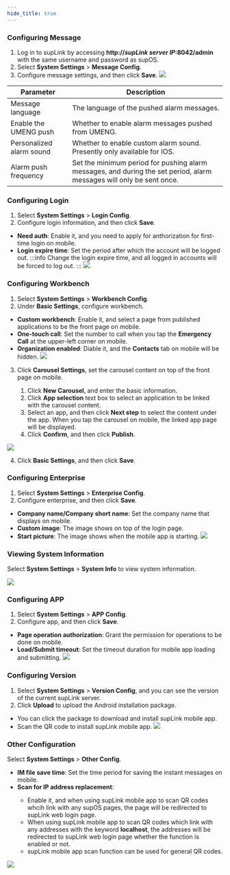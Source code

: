 ```yaml
---
hide_title: true
---
```


### Configuring Message

1. Log in to supLink by accessing <b>http://<em>supLink server IP</em>:8042/admin</b> with the same username and password as supOS.
2. Select **System Settings** > **Message Config**.
3. Configure message settings, and then click **Save**.
![](https://wordpressfreezonex.oss-accelerate.aliyuncs.com/supLink/5.png)

<table>
    <thead>
      <tr>
        <th>Parameter</th>
        <th>Description</th>
      </tr>
    </thead>
    <tbody>
      <tr>
        <td>Message language</td>
        <td>The language of the pushed alarm messages.</td>
      </tr>
      <tr>
        <td>Enable the UMENG push</td>
        <td>Whether to enable alarm messages pushed from UMENG.</td>
      </tr>
      <tr>
        <td>Personalized alarm sound</td>
        <td>Whether to enable custom alarm sound. Presently only available for IOS.</td>
      </tr>
      <tr>
        <td>Alarm push frequency</td>
        <td>Set the minimum period for pushing alarm messages, and during the set period, alarm messages will only be sent once.</td>
      </tr>
    </tbody>
</table>

### Configuring Login

1. Select **System Settings** > **Login Config**.
2. Configure login information, and then click **Save**.
- **Need auth**: Enable it, and you need to apply for anthorization for first-time login on mobile.
- **Login expire time**: Set the period after which the account will be logged out.
:::info
Change the login expire time, and all logged in accounts will be forced to log out.
:::
![](https://wordpressfreezonex.oss-accelerate.aliyuncs.com/supLink/6.png)

### Configuring Workbench

1. Select **System Settings** > **Workbench Config**.
2. Under **Basic Settings**, configure workbench.
- **Custom workbench**: Enable it, and select a page from published applications to be the front page on mobile.
- **One-touch call**: Set the number to call when you tap the **Emergency Call** at the upper-left corner on mobile.
- **Organization enabled**: Diable it, and the **Contacts** tab on mobile will be hidden.
![](https://wordpressfreezonex.oss-accelerate.aliyuncs.com/supLink/7.png)
3. Click **Carousel Settings**, set the carousel content on top of the front page on mobile.

<ol>
<ol>
<li>Click <b>New Carousel</b>, and enter the basic information.</li>
<li>Click <b>App selection</b> text box to select an application to be linked with the carousel content.</li>
<li>Select an app, and then click <b>Next step</b> to select the content under the app. When you tap the carousel on mobile, the linked app page will be displayed.</li>
<li>Click <b>Confirm</b>, and then click <b>Publish</b>.</li>
</ol>
</ol>

![](https://wordpressfreezonex.oss-accelerate.aliyuncs.com/supLink/9.png)

4. Click **Basic Settings**, and then click **Save**.


### Configuring Enterprise

1. Select **System Settings** > **Enterprise Config**.
2. Configure enterprise, and then click **Save**.
- **Company name/Company short name**: Set the company name that displays on mobile.
- **Custom image**: The image shows on top of the login page.
- **Start picture**: The image shows when the mobile app is starting.
![](https://wordpressfreezonex.oss-accelerate.aliyuncs.com/supLink/8.png)

### Viewing System Information

Select **System Settings** > **System Info** to view system information.

![](https://wordpressfreezonex.oss-accelerate.aliyuncs.com/supLink/11.png)

### Configuring APP

1. Select **System Settings** > **APP Config**.
2. Configure app, and then click **Save**.
- **Page operation authorization**: Grant the permission for operations to be done on mobile.
- **Load/Submit timeout**: Set the timeout duration for mobile app loading and submitting.
![](https://wordpressfreezonex.oss-accelerate.aliyuncs.com/supLink/12.png)

### Configuring Version

1. Select **System Settings** > **Version Config**, and you can see the version of the current supLink server.
2. Click **Upload** to upload the Android installation package.
- You can click the package to download and install supLink mobile app.
- Scan the QR code to install supLink mobile app.
![](https://wordpressfreezonex.oss-accelerate.aliyuncs.com/supLink/13.png)

### Other Configuration

Select **System Settings** > **Other Config**.
- **IM file save time**: Set the time period for saving the instant messages on mobile.
- **Scan for IP address replacement**:

<ul>
<ul>
<li>Enable it, and when using supLink mobile app to scan QR codes whcih link with any supOS pages, the page will be redirected to supLink web login page.</li>
<li>When using supLink mobile app to scan QR codes which link with any addresses with the keyword <b>localhost</b>, the addresses will be redirected to supLink web login page whether the function is enabled or not.</li>
<li>supLink mobile app scan function can be used for general QR codes.</li>
</ul>
</ul>

![](https://wordpressfreezonex.oss-accelerate.aliyuncs.com/supLink/14.png)
